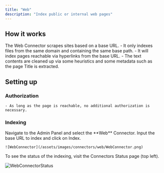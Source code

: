 ```yaml
---
title: "Web"
description: "Index public or internal web pages"
---
```


## How it works

The Web Connector scrapes sites based on a base URL.
    - It only indexes files from the same domain and containing the same base path.
    - It will index pages reachable via hyperlinks from the base URL.
    - The text contents are cleaned up via some heuristics and some metadata such as the page Title
      is extracted.

## Setting up

### Authorization

    - As long as the page is reachable, no additional authorization is necessary.

### Indexing

<Steps>
  <Step title="Open Web connector">
    Navigate to the Admin Panel and select the **Web** Connector.
  </Step>

  <Step title="Enter base URL and index">
    Input the base URL to index and click on Index.

    ![WebConnector](/assets/images/connectors/web/WebConnector.png)
  </Step>
</Steps>

To see the status of the indexing, visit the Connectors Status page (top left).

![WebConnectorStatus](/assets/images/connectors/web/WebConnectorStatus.png)
